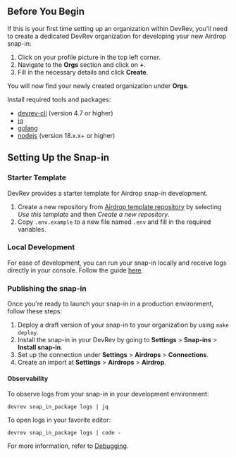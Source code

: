 ## Before You Begin

If this is your first time setting up an organization within DevRev, you'll need to create a dedicated DevRev organization for developing your new Airdrop snap-in:

1. Click on your profile picture in the top left corner.
2. Navigate to the **Orgs** section and click on **+**.
3. Fill in the necessary details and click **Create**.

You will now find your newly created organization under **Orgs**.

Install required tools and packages:

- [devrev-cli](https://developer.devrev.ai/snapin-development/references/cli-install) (version 4.7 or higher)
- [jq](https://stedolan.github.io/jq)
- [golang](https://go.dev/doc/install)
- [nodejs](https://nodejs.org/en/download/package-manager) (version 18.x.x+ or higher)

## Setting Up the Snap-in

### Starter Template

DevRev provides a starter template for Airdrop snap-in development.

1. Create a new repository from [Airdrop template repository](https://github.com/devrev/adaas-template) by selecting _Use this template_ and then _Create a new repository_.
1. Copy `.env.example` to a new file named `.env` and fill in the required variables.

### Local Development

For ease of development, you can run your snap-in locally and receive logs directly in your console. Follow the guide [here](/snapin-development/locally-testing-snap-ins).

### Publishing the snap-in

Once you're ready to launch your snap-in in a production environment, follow these steps:

1. Deploy a draft version of your snap-in to your organization by using `make deploy`.
1. Install the snap-in in your DevRev by going to **Settings** > **Snap-ins** > **Install snap-in**.
1. Set up the connection under **Settings** > **Airdrops** > **Connections**.
1. Create an import at **Settings** > **Airdrops** > **Airdrop**.

#### Observability

To observe logs from your snap-in in your development environment:

```
devrev snap_in_package logs | jq
```

To open logs in your favorite editor:

```
devrev snap_in_package logs | code -
```

For more information, refer to [Debugging](/snapin-development/debugging).
